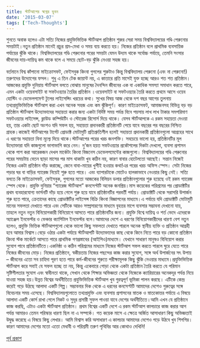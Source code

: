 ```yaml
---
title: স্টার্টআপের স্বপ্নের ভুবন
date: '2015-03-07'
tags: ['Tech-Thoughts']
---
```


শুনতে অবাক হলেও এটা সত্যি নিজের প্রযুক্তিভিত্তিক স্টার্টআপ প্রতিষ্ঠান শুরুর সেরা সময় বিশ্ববিদ্যালয়ের গণ্ডি পেরুনোর সময়টাই।নতুন প্রতিষ্ঠান মানেই প্রচুর শ্রম-মেধা ও সময় ব্যয় করতে হয়। নিজের প্রতিষ্ঠান বলে প্রাথমিক ব্যবসায়িক পর্যায়ের ঝুঁকি থাকে। বিশ্ববিদ্যালয়ের গণ্ডি পেরুনোর পরের সময়টা যেমন উদ্যম থাকে সর্বোচ্চ পর্যায়ে, তেমনি সংসার জীবনের দায়-দায়িত্ব কম থাকে বলে এ সময়ে ছোট-বড় ঝুঁকি নেওয়া সহজ হয়।

বর্তমানে বিশ্ব কাঁপানো মাইক্রোসফট, ফেইসবুক কিংবা গুগলের শুরুটাও কিন্তু বিশ্ববিদ্যালয় পেরুনো (এবং না পেরুনো!) তরুণদের উদ্যোগের ফসল। শুধু এ তিন টেক জায়ান্ট নয়, এ কাতারে প্রতি মাসেই যুক্ত হচ্ছে আরও শত শত প্রতিষ্ঠান।আজকের প্রযুক্তি দুনিয়ায় স্টার্টআপ বলতে বোঝায় মানুষের দৈনন্দিন জীবনের এক বা একাধিক সমস্যা সমাধান করতে পারে, এমন একটা ওয়েবসাইট বা সফটওয়্যার তৈরির প্রতিষ্ঠান ।ওয়েবসাইট বা সফটওয়্যার তৈরি করতে প্রথমে আসে ওয়েব হোস্টিং ও ডেভেলপমেণ্ট টুলের লাইসেন্সিং খরচের কথা। সুখের বিষয় আজ থেকে দশ বছর আগের তুলনায় তথ্যপ্রযুক্তিভিত্তিক স্টার্টআপ করা এখন অনেক সহজ এবং কম ঝুঁকিপূর্ণ। কারণ মাইক্রোসফট, আমাজনসহ বিভিন্ন বড় বড় প্রতিষ্ঠান স্টার্টআপ উদ্যোক্তাদের সহায়তা করার জন্য একটা নির্দিষ্ট সময় পর্যন্ত বিনে পয়সায় লাখ লাখ টাকার সমপরিমাণ সফটওয়্যার লাইসেন্স, ক্লাউড কম্পিউটিং ও স্টোরেজ রিসোর্স দিয়ে থাকে। যেসব স্টার্টআপকে এ রকম সহায়তা দেওয়া হয়, তার একটা ছোট অংশও যদি সফল হয়, সহায়তা প্রদানকারী প্রতিষ্ঠানটি পেয়ে যাবে বছরের পর বছরের নিশ্চিত গ্রাহক।কাজেই স্টার্টআপের টার্গেট প্রোডাক্ট মোটামুটি প্রতিশ্রুতিশীল হলেই সহায়তা প্রদানকারী প্রতিষ্ঠানগুলো আগ্রহের সাথে এ ধরণের সহায়তা বিনা মূল্যে দিয়ে থাকে।স্টার্টআপের পরের খরচ জনশক্তি। সবচেয়ে ভালো হয়, প্রতিষ্ঠানটির মূল উদ্যোক্তারা যদি কাজগুলো ভাগাভাগি করে নেন। দু’জন হয়ত সফটওয়্যার প্রকৌশলের দিকটা দেখলো, ব্যবসা প্রশাসন থেকে পাশ করা আরেকজন দেখল মার্কেটং কিংবা বিজনেস ডেভেলপমেন্টের কাজগুলো। বিশ্ববিদ্যালয়ের গণ্ডি পেরুনোর পরের সময়টায় বেতন ছাড়া মাসের পর মাস থাকাটা খুব কঠিন নয়, কারণ বাবার হোটেলতো আছেই। সন্তান নিজেই নিজের একটা প্রতিষ্ঠান দাঁড় করাচ্ছে, জেনে বাবা-মায়ের খুশীই হওয়ার কথা!এর পরের খরচ অফিস স্পেস। সেটা নিজের পড়ার ঘর বা বাড়ির গ্যারেজ নিয়েই শুরু হতে পারে। এবং ব্যাপারটাকে মোটেও হালকাভাবে নেওয়ার কিছু নেই। সত্যি বলতে কি মাইক্রোসফট, ফেইসবুক, গুগলের মতো আজকের বিলিয়ন ডলার প্রতিষ্ঠানগুলোর শুরু হয়েছে ওই রকম গ্যারেজ স্পেস থেকে। প্রযুক্তি দুনিয়ার “গ্যারেজ স্টার্টআপ” কনসেপ্টটি অনেক জনপ্রিয়।মাস কয়েকের পরিশ্রমের পর প্রোডাক্টটির প্রথম ব্যবহারযোগ্য ভার্সনটি দাঁড় হয়ে গেলে শুরু হয়ে যাবে প্রতিষ্ঠানটির পরবর্তী পর্যায়। প্রোডাক্টটি থেকে সরাসরি উপার্জন শুরু হতে পারে, ক্রেতাদের কাছে প্রোডাক্টটির লাইসেন্স বিক্রি কিংবা বিজ্ঞাপনের মাধ্যমে।এ পর্যায়ে যদি প্রোডাক্টটি মোটামুটি মানের সফলতা দেখাতে পারে এবং সেটিকে আরও সম্প্রসারণের মাধ্যমে বৃহত্তর মাপে ব্যবসার সম্ভাবনা দেখানো যায়, তাহলে নতুন নতুন বিনিয়োগকারী বিনিয়োগে আসতে পারে প্রতিষ্ঠানটির জন্য। প্রযুক্তি বিশ্বে দায়িত্ব ও শর্ত ভেদে এদেরকে অ্যাঞ্জেল ইনভেস্টর ও ভেঞ্চার ক্যাপিটাল ইনভেস্টর বলে।আমাদের দেশে এ ধরণের বিনিয়োগকারীদের ধারণা বেশ নতুন হলেও, প্রযুক্তি ভিত্তিক স্টার্টআপগুলো থেকে ভালো কিছু সফলতা দেখাতে পারলে অনেক স্থানীয় ব্যক্তি ও প্রতিষ্ঠান আগ্রহী হবে আমার বিশ্বাস।বেড়ে ওঠার একটা পর্যায়ে স্টার্টআপটি উদ্যোক্তাদের কাছ থেকে কিনে নিতে পারে বড় কোনো প্রতিষ্ঠান কিংবা স্টক মার্কেটে আসতে পারে প্রাথমিক গণপ্রস্তাবের (আইপিও)মাধ্যমে। যেখানে সাধারণ মানুষও বিনিয়োগ করার সুযোগ পাবে প্রতিষ্ঠানটিতে।একনিষ্ঠা ও কঠিন পরিশ্রমের মাধ্যমে নিজের স্টার্টআপ সফল করতে পারলে ঘুরে যেতে পারে নিজের জীবনের মোড়। নিজের প্রতিষ্ঠানে, স্বকীয়তায় নিজের পছন্দের কাজ করার সুযোগ, সঙ্গে অর্থ উপার্জনের সৎ উপায় – জীবনের এতো সব চাহিদা পূরণ হতে পারে কর্ম-জীবনের শুরুতে পরীক্ষামূলক কিছু ঝুঁকি নেওয়ার মাধ্যমে।প্রযুক্তিভিত্তিক স্টার্টআপ করে সবাই যে সফল হচ্ছে তা নয়, কিন্তু একেবারে গোড়া থেকে একটা প্রতিষ্ঠান তৈরি করতে যে পরিমান সৃষ্টিশীলতার সুযোগ এবং স্বাধীনতা থাকে, সেখান থেকে শিক্ষার অভিজ্ঞতা থেকে নিজেকে ক্যারিয়ারের অনেকদূর পর্যন্ত নিয়ে যাওয়া সহজ হয়।উন্নত বিশ্বের অর্থনীতিতে প্রযুক্তিভিত্তিক স্টার্টআপ খুব গুরত্বপূর্ণ ভূমিকা পালন করছে। এটিকে কেন্দ্র করেই গড়ে উঠছে আলাদা একটি শিল্প। সম্ভাবনার দিক থেকে এ ধরনের কনসেপ্টটি আমাদের দেশেও গুরুত্বের সঙ্গে বিবেচনার সময় এসেছে। বিশ্ববিদ্যালয়গুলোতে তথ্যপ্রযুক্তি এবং ব্যবসায় প্রশাসনের স্নাতক ও স্নাতকোত্তর পর্যায়ে এ বিষয়ে আলাদা একটি কোর্স রাখা গেলে নিকট ও সুদূর প্রসারী সুফল পাওয়া যাবে দেশের অর্থনীতিতে।আমি এখন যে প্রতিষ্ঠানে কাজ করছি, এটাও একটা স্টার্টআপ প্রতিষ্ঠান। প্রথম বিশ্বের একটি দেশে এ রকম স্টার্টআপ কালচারে কাজ করার আগ পর্যন্ত আমারও তেমন পরিস্কার ধারণা ছিল না এ সম্পর্কে। গত কয়েক মাসে এ ক্ষেত্রে অর্জিত আসাধারণ কিছু অভিজ্ঞতাই উদ্বুদ্ধ করেছে এ বিষয়ে কিছু লেখার। আমি বিশ্বাস করি অসাধারণ এ কালচার আমাদের দেশেও গড়ে উঠবে খুব শিগগির। কারণ আমাদের দেশের মতো এতো মেধাবী ও পরিশ্রমী তরুণ পৃথিবির আর কোথাও দেখিনি!

[পূর্ব প্রকাশ](https://techshohor.com/8393/%e0%a6%b8%e0%a7%8d%e0%a6%9f%e0%a6%be%e0%a6%b0%e0%a7%8d%e0%a6%9f%e0%a6%86%e0%a6%aa%e0%a7%87%e0%a6%b0-%e0%a6%b8%e0%a7%8d%e0%a6%ac%e0%a6%aa%e0%a7%8d%e0%a6%a8%e0%a7%87%e0%a6%b0-%e0%a6%ad%e0%a7%81%e0%a6%ac/)